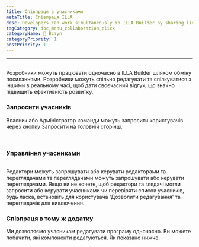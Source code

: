 ```yaml
---
title: Співпраця з учасниками
metaTitle: Співпраця ILLA
desc: Developers can work simultaneously in ILLA Builder by sharing links. Developers can co-edit and communicate with others in real time to give timely feedback, which will greatly improve development efficiency.
tagCategory: doc_menu_collaboration_click
categoryName: 👋 Вступ
categoryPriority: 1
postPriority: 1
---
```


* * *

## <h2 hidden>Collaboration with members</h2>

Розробники можуть працювати одночасно в ILLA Builder шляхом обміну посиланнями. Розробники можуть спільно редагувати та спілкуватися з іншими в реальному часі, щоб дати своєчасний відгук, що значно підвищить ефективність розвитку.

### Запросити учасників

Власник або Адміністратор команди можуть запросити користувачів через кнопку Запросити на головній сторінці. 

<img src='https://cdn.illacloud.com/official-website/img/docs/assemble/collaboration.png' alt="" />

<img src='https://cdn.illacloud.com/official-website/img/docs/assemble/collaboration(1).png' alt="" />

### Управління учасниками

<img src='https://cdn.illacloud.com/official-website/img/docs/assemble/collaboration(2).png' alt="" />

Редактори можуть запрошувати або керувати редакторами та переглядачами та переглядачами можуть запрошувати або керувати переглядачами. Якщо ви не хочете, щоб редактори та глядачі могли запросити або керувати учасниками чи перевіряти список учасників, будь ласка, встановіть для користувача 'Дозволити редагування' та переглядачів для виключення.

### Співпраця в тому ж додатку

Ми дозволяємо учасникам редагувати програму одночасно. Ви можете побачити, які компоненти редагуються. Як показано нижче. 

<img src='https://cdn.illacloud.com/official-website/img/docs/assemble/collaboration(3).png' alt="" />
